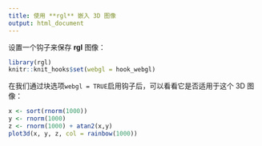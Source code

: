 ---
title: 使用 **rgl** 嵌入 3D 图像 
output: html_document
---

设置一个钩子来保存 **rgl** 图像：

```{r, setup}
library(rgl)
knitr::knit_hooks$set(webgl = hook_webgl)
```

在我们通过块选项`webgl = TRUE`启用钩子后，可以看看它是否适用于这个 3D 图像：

```{r, test-rgl, webgl=TRUE}
x <- sort(rnorm(1000))
y <- rnorm(1000)
z <- rnorm(1000) + atan2(x,y)
plot3d(x, y, z, col = rainbow(1000))
```
